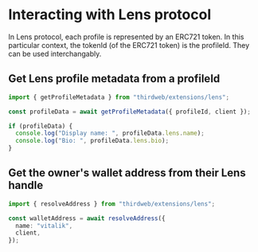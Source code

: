 # Interacting with Lens protocol
In Lens protocol, each profile is represented by an ERC721 token.
In this particular context, the tokenId (of the ERC721 token) is the profileId.
They can be used interchangably.

## Get Lens profile metadata from a profileId
```ts
import { getProfileMetadata } from "thirdweb/extensions/lens";

const profileData = await getProfileMetadata({ profileId, client });

if (profileData) {
  console.log("Display name: ", profileData.lens.name);
  console.log("Bio: ", profileData.lens.bio);
}
```

## Get the owner's wallet address from their Lens handle
```ts
import { resolveAddress } from "thirdweb/extensions/lens";

const walletAddress = await resolveAddress({
  name: "vitalik",
  client,
});
```


